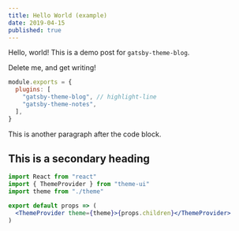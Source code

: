 ```yaml
---
title: Hello World (example)
date: 2019-04-15
published: true
---
```


Hello, world! This is a demo post for `gatsby-theme-blog`.

Delete me, and get writing!

```js {1,3-4}
module.exports = {
  plugins: [
    "gatsby-theme-blog", // highlight-line
    "gatsby-theme-notes",
  ],
}
```

This is another paragraph after the code block.

## This is a secondary heading

```jsx
import React from "react"
import { ThemeProvider } from "theme-ui"
import theme from "./theme"

export default props => (
  <ThemeProvider theme={theme}>{props.children}</ThemeProvider>
)
```
